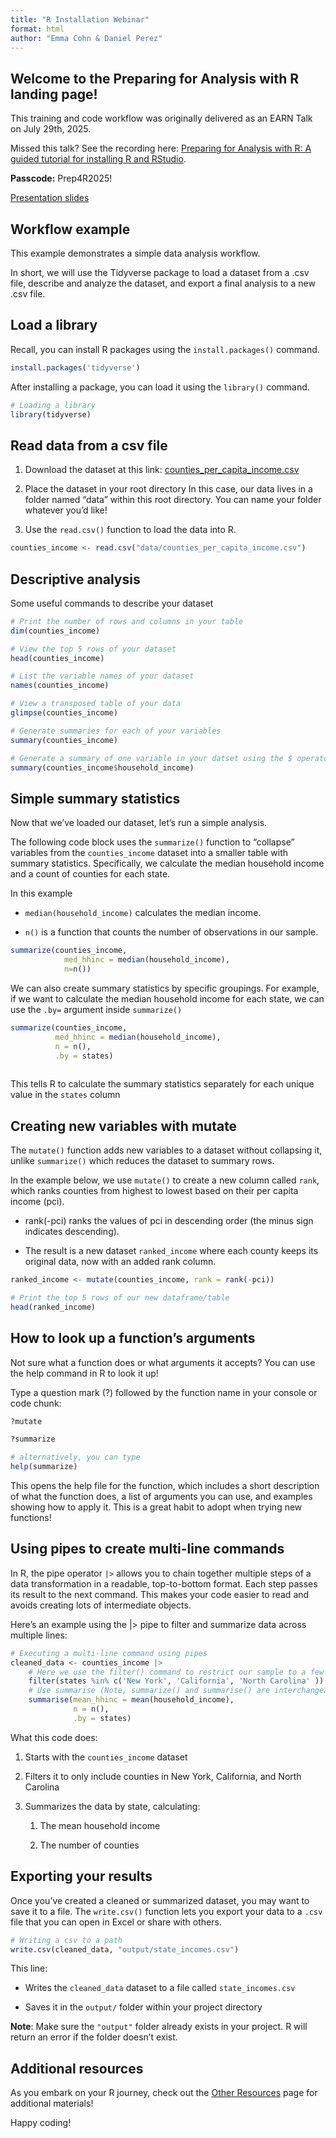 ```yaml
---
title: "R Installation Webinar"
format: html
author: "Emma Cohn & Daniel Perez"
---
```


## Welcome to the Preparing for Analysis with R landing page!

This training and code workflow was originally delivered as an EARN Talk on July 29th, 2025.

Missed this talk? See the recording here: [Preparing for Analysis with R: A guided tutorial for installing R and RStudio](https://us06web.zoom.us/rec/share/NfQbs0nb4BWsxZQw8NoKzJV3fhowtRXxKwc_UqjYFYgCRkgmywnCw4uw9lESnBL7.Xk7du8aT4P-K7YLB).

**Passcode:** Prep4R2025!

[Presentation slides](https://github.com/Economic/earn_code_library/blob/main/supp_files/R_prep_webinar_slides.pdf)

## Workflow example

This example demonstrates a simple data analysis workflow.

In short, we will use the Tidyverse package to load a dataset from a .csv file, describe and analyze the dataset, and export a final analysis to a new .csv file.

## Load a library

Recall, you can install R packages using the `install.packages()` command.

```r
install.packages('tidyverse')
```

After installing a package, you can load it using the `library()` command.

```r
# Loading a library 
library(tidyverse)
```

## Read data from a csv file

1.  Download the dataset at this link: [counties_per_capita_income.csv](https://github.com/Economic/earn_code_library/blob/main/data/counties_per_capita_income.csv)

2.  Place the dataset in your root directory In this case, our data lives in a folder named "data" within this root directory. You can name your folder whatever you'd like!

3.  Use the `read.csv()` function to load the data into R.

```r
counties_income <- read.csv("data/counties_per_capita_income.csv")
```

## Descriptive analysis

Some useful commands to describe your dataset

```r
# Print the number of rows and columns in your table 
dim(counties_income)

# View the top 5 rows of your dataset
head(counties_income)

# List the variable names of your dataset
names(counties_income)

# View a transposed table of your data
glimpse(counties_income)

# Generate summaries for each of your variables
summary(counties_income)

# Generate a summary of one variable in your datset using the $ operator
summary(counties_income$household_income)

```

## Simple summary statistics

Now that we've loaded our dataset, let's run a simple analysis.

The following code block uses the `summarize()` function to "collapse" variables from the `counties_income` dataset into a smaller table with summary statistics. Specifically, we calculate the median household income and a count of counties for each state.

In this example

-   `median(household_income)` calculates the median income.

-   `n()` is a function that counts the number of observations in our sample.

```r

summarize(counties_income,
            med_hhinc = median(household_income),
            n=n())

```

We can also create summary statistics by specific groupings. For example, if we want to calculate the median household income for each state, we can use the `.by=` argument inside `summarize()`

```r

summarize(counties_income, 
          med_hhinc = median(household_income), 
          n = n(), 
          .by = states)
  
```

This tells R to calculate the summary statistics separately for each unique value in the `states` column

## Creating new variables with mutate

The `mutate()` function adds new variables to a dataset without collapsing it, unlike `summarize()` which reduces the dataset to summary rows.

In the example below, we use `mutate()` to create a new column called `rank`, which ranks counties from highest to lowest based on their per capita income (pci).

-   rank(-pci) ranks the values of pci in descending order (the minus sign indicates descending).

-   The result is a new dataset `ranked_income` where each county keeps its original data, now with an added rank column.

```r

ranked_income <- mutate(counties_income, rank = rank(-pci))

# Print the top 5 rows of our new dataframe/table
head(ranked_income)

```

## How to look up a function's arguments

Not sure what a function does or what arguments it accepts? You can use the help command in R to look it up!

Type a question mark (?) followed by the function name in your console or code chunk:

```r

?mutate

?summarize

# alternatively, you can type
help(summarize)

```

This opens the help file for the function, which includes a short description of what the function does, a list of arguments you can use, and examples showing how to apply it. This is a great habit to adopt when trying new functions!

## Using pipes to create multi-line commands

In R, the pipe operator `|>` allows you to chain together multiple steps of a data transformation in a readable, top-to-bottom format. Each step passes its result to the next command. This makes your code easier to read and avoids creating lots of intermediate objects.

Here's an example using the \|\> pipe to filter and summarize data across multiple lines:

```r

# Executing a multi-line command using pipes 
cleaned_data <- counties_income |>
    # Here we use the filter() command to restrict our sample to a few states
    filter(states %in% c('New York', 'California', 'North Carolina' )) |>
    # Use summarise (Note, summarize() and summarise() are interchangeable. British spelling fans, rejoice!)
    summarise(mean_hhinc = mean(household_income), 
              n = n(), 
              .by = states)

```

What this code does:

1.  Starts with the `counties_income` dataset

2.  Filters it to only include counties in New York, California, and North Carolina

3.  Summarizes the data by state, calculating:

    1.  The mean household income

    2.  The number of counties

## Exporting your results

Once you've created a cleaned or summarized dataset, you may want to save it to a file. The `write.csv()` function lets you export your data to a `.csv` file that you can open in Excel or share with others.

```r

# Writing a csv to a path
write.csv(cleaned_data, "output/state_incomes.csv")
```

This line:

-   Writes the `cleaned_data` dataset to a file called `state_incomes.csv`

-   Saves it in the `output/` folder within your project directory

**Note**: Make sure the `"output"` folder already exists in your project. R will return an error if the folder doesn’t exist.

## Additional resources

As you embark on your R journey, check out the [Other Resources](resources.qmd) page for additional materials!

Happy coding!